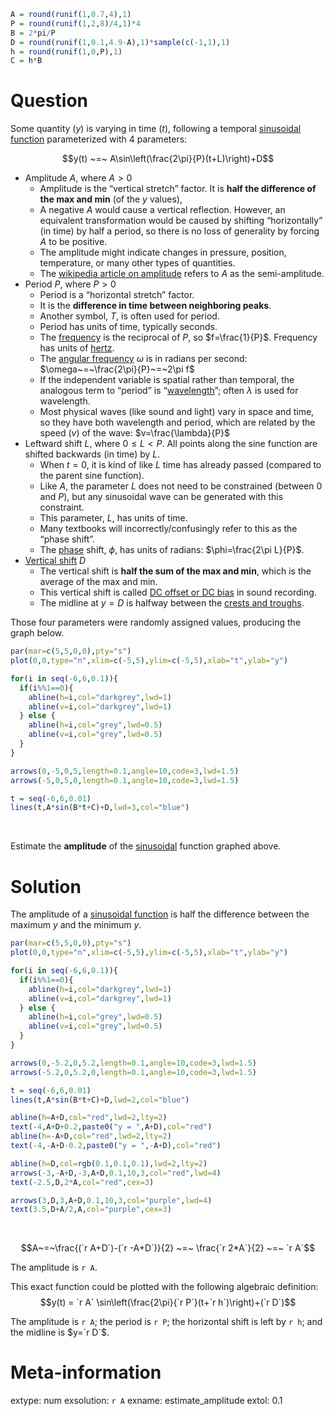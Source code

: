 ```r
A = round(runif(1,0.7,4),1)
P = round(runif(1,2,8)/4,1)*4
B = 2*pi/P
D = round(runif(1,0.1,4.9-A),1)*sample(c(-1,1),1)
h = round(runif(1,0,P),1)
C = h*B
```

Question
========

Some quantity ($y$) is varying in time ($t$), following a temporal [sinusoidal function](https://en.wikipedia.org/wiki/Sine_wave) parameterized with 4 parameters:

$$y(t) ~=~ A\sin\left(\frac{2\pi}{P}(t+L)\right)+D$$

* Amplitude $A$, where $A>0$
  * Amplitude is the "vertical stretch" factor. It is **half the difference of the max and min** (of the $y$ values),
  * A negative $A$ would cause a vertical reflection. However, an equivalent transformation would be caused by shifting "horizontally" (in time) by half a period, so there is no loss of generality by forcing $A$ to be positive.
  * The amplitude might indicate changes in pressure, position, temperature, or many other types of quantities.
  * The [wikipedia article on amplitude](https://en.wikipedia.org/wiki/Amplitude#Semi-amplitude) refers to $A$ as the semi-amplitude.
* Period $P$, where $P>0$
  * Period is a "horizontal stretch" factor.
  * It is the **difference in time between neighboring peaks**.
  * Another symbol, $T$, is often used for period.
  * Period has units of time, typically seconds.
  * The [frequency](https://en.wikipedia.org/wiki/Frequency) is the reciprocal of $P$, so $f=\frac{1}{P}$. Frequency has units of [hertz](https://en.wikipedia.org/wiki/Hertz).
  * The [angular frequency](https://en.wikipedia.org/wiki/Angular_frequency) $\omega$ is in radians per second: $\omega~=~\frac{2\pi}{P}~=~2\pi f$
  * If the independent variable is spatial rather than temporal, the analogous term to "period" is "[wavelength](https://en.wikipedia.org/wiki/Wavelength)"; often $\lambda$ is used for wavelength.
  * Most physical waves (like sound and light) vary in space and time, so they have both wavelength and period, which are related by the speed ($v$) of the wave: $v=\frac{\lambda}{P}$
* Leftward shift $L$, where $0\le L<P$. All points along the sine function are shifted backwards (in time) by $L$.
  * When $t=0$, it is kind of like $L$ time has already passed (compared to the parent sine function).
  * Like $A$, the parameter $L$ does not need to be constrained (between 0 and $P$), but any sinusoidal wave can be generated with this constraint.
  * This parameter, $L$, has units of time.
  * Many textbooks will incorrectly/confusingly refer to this as the "phase shift".
  * The [phase](https://en.wikipedia.org/wiki/Phase_(waves)) shift, $\phi$, has units of radians: $\phi=\frac{2\pi L}{P}$.
* [Vertical shift](https://manual.audacityteam.org/man/dc_offset.html) $D$
  * The vertical shift is **half the sum of the max and min**, which is the average of the max and min.
  * This vertical shift is called [DC offset or DC bias](https://en.wikipedia.org/wiki/DC_bias) in sound recording.
  * The midline at $y=D$ is halfway between the [crests and troughs](https://en.wikipedia.org/wiki/Crest_and_trough).




Those four parameters were randomly assigned values, producing the graph below.

```r
par(mar=c(5,5,0,0),pty="s")
plot(0,0,type="n",xlim=c(-5,5),ylim=c(-5,5),xlab="t",ylab="y")

for(i in seq(-6,6,0.1)){
  if(i%%1==0){
    abline(h=i,col="darkgrey",lwd=1)
    abline(v=i,col="darkgrey",lwd=1)
  } else {
    abline(h=i,col="grey",lwd=0.5)
    abline(v=i,col="grey",lwd=0.5)
  }
}

arrows(0,-5,0,5,length=0.1,angle=10,code=3,lwd=1.5)
arrows(-5,0,5,0,length=0.1,angle=10,code=3,lwd=1.5)

t = seq(-6,6,0.01)
lines(t,A*sin(B*t+C)+D,lwd=3,col="blue")
```
\

Estimate the **amplitude** of the [sinusoidal](https://www.khanacademy.org/math/algebra2/x2ec2f6f830c9fb89:trig/x2ec2f6f830c9fb89:amp-mid-period/a/midline-amplitude-and-period-review) function graphed above.


Solution
========

The amplitude of a [sinusoidal function](https://en.wikipedia.org/wiki/Sine_wave) is half the difference between the maximum $y$ and the minimum $y$. 

```r
par(mar=c(5,5,0,0),pty="s")
plot(0,0,type="n",xlim=c(-5,5),ylim=c(-5,5),xlab="t",ylab="y")

for(i in seq(-6,6,0.1)){
  if(i%%1==0){
    abline(h=i,col="darkgrey",lwd=1)
    abline(v=i,col="darkgrey",lwd=1)
  } else {
    abline(h=i,col="grey",lwd=0.5)
    abline(v=i,col="grey",lwd=0.5)
  }
}

arrows(0,-5.2,0,5.2,length=0.1,angle=10,code=3,lwd=1.5)
arrows(-5.2,0,5.2,0,length=0.1,angle=10,code=3,lwd=1.5)

t = seq(-6,6,0.01)
lines(t,A*sin(B*t+C)+D,lwd=2,col="blue")

abline(h=A+D,col="red",lwd=2,lty=2)
text(-4,A+D+0.2,paste0("y = ",A+D),col="red")
abline(h=-A+D,col="red",lwd=2,lty=2)
text(-4,-A+D-0.2,paste0("y = ",-A+D),col="red")

abline(h=D,col=rgb(0.1,0.1,0.1),lwd=2,lty=2)
arrows(-3,-A+D,-3,A+D,0.1,10,3,col="red",lwd=4)
text(-2.5,D,2*A,col="red",cex=3)

arrows(3,D,3,A+D,0.1,10,3,col="purple",lwd=4)
text(3.5,D+A/2,A,col="purple",cex=3)


```
\

$$A~=~\frac{(`r A+D`)-(`r -A+D`)}{2} ~=~ \frac{`r 2*A`}{2} ~=~ `r A`$$

The amplitude is `r A`.


This exact function could be plotted with the following algebraic definition:
$$y(t) = `r A` \sin\left(\frac{2\pi}{`r P`}(t+`r h`)\right)+(`r D`)$$

The amplitude is `r A`; the period is `r P`; the horizontal shift is left by `r h`; and the midline is $y=`r D`$.



Meta-information
============
extype: num
exsolution: `r A`
exname: estimate_amplitude
extol: 0.1